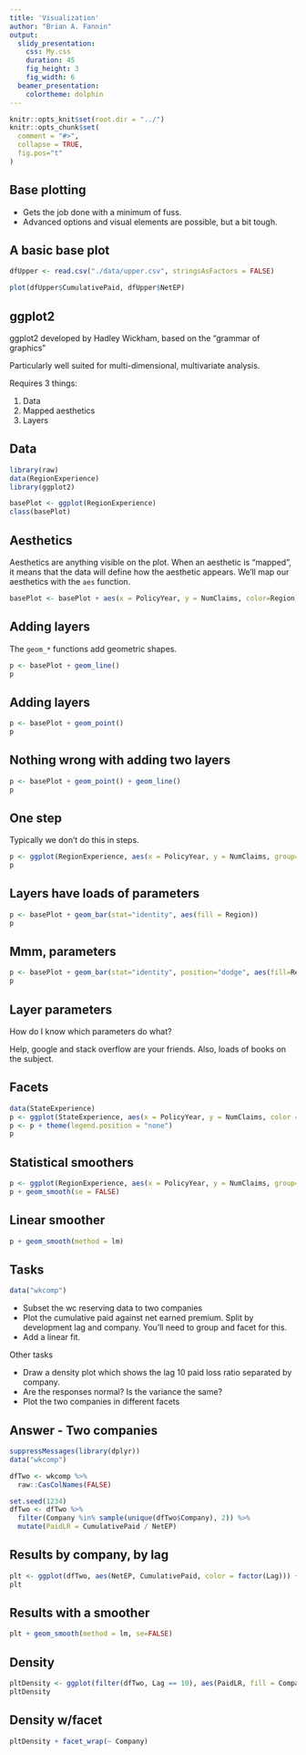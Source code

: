 ```yaml
---
title: 'Visualization'
author: "Brian A. Fannin"
output:
  slidy_presentation:
    css: My.css
    duration: 45
    fig_height: 3
    fig_width: 6
  beamer_presentation:
    colortheme: dolphin
---
```


```r
knitr::opts_knit$set(root.dir = "../")
knitr::opts_chunk$set(
  comment = "#>",
  collapse = TRUE,
  fig.pos="t"
)
```

## Base plotting

* Gets the job done with a minimum of fuss. 
* Advanced options and visual elements are possible, but a bit tough.

## A basic base plot

```r
dfUpper <- read.csv("./data/upper.csv", stringsAsFactors = FALSE)

plot(dfUpper$CumulativePaid, dfUpper$NetEP)
```

## ggplot2

ggplot2 developed by Hadley Wickham, based on the "grammar of graphics"
  
Particularly well suited for multi-dimensional, multivariate analysis.

Requires 3 things:

1. Data
2. Mapped aesthetics
3. Layers

## Data

```r
library(raw)
data(RegionExperience)
library(ggplot2)

basePlot <- ggplot(RegionExperience)
class(basePlot)
```

## Aesthetics

Aesthetics are anything visible on the plot. When an aesthetic is "mapped", it means that the data will define how the aesthetic appears. We'll map our aesthetics with the `aes` function.

```r
basePlot <- basePlot + aes(x = PolicyYear, y = NumClaims, color=Region)
```

## Adding layers

The `geom_*` functions add geometric shapes. 

```r
p <- basePlot + geom_line()
p
```

## Adding layers

```r
p <- basePlot + geom_point()
p
```

## Nothing wrong with adding two layers

```r
p <- basePlot + geom_point() + geom_line()
p
```

## One step

Typically we don't do this in steps.

```r
p <- ggplot(RegionExperience, aes(x = PolicyYear, y = NumClaims, group=Region, color=Region)) + geom_line()
p
```

## Layers have loads of parameters

```r
p <- basePlot + geom_bar(stat="identity", aes(fill = Region))
p
```

## Mmm, parameters

```r
p <- basePlot + geom_bar(stat="identity", position="dodge", aes(fill=Region))
p
```

## Layer parameters

How do I know which parameters do what? 

Help, google and stack overflow are your friends. Also, loads of books on the subject.

## Facets

```r
data(StateExperience)
p <- ggplot(StateExperience, aes(x = PolicyYear, y = NumClaims, color = State)) + geom_point() + facet_wrap(~ Region)
p <- p + theme(legend.position = "none")
p
```

## Statistical smoothers

```r
p <- ggplot(RegionExperience, aes(x = PolicyYear, y = NumClaims, group=Region, color=Region)) + geom_point()
p + geom_smooth(se = FALSE)
```

## Linear smoother

```r
p + geom_smooth(method = lm)
```

## Tasks

```r
data("wkcomp")
```

* Subset the wc reserving data to two companies
* Plot the cumulative paid against net earned premium. Split by development lag and company. You'll need to group and facet for this.
* Add a linear fit. 

Other tasks

* Draw a density plot which shows the lag 10 paid loss ratio separated by company.
* Are the responses normal? Is the variance the same?
* Plot the two companies in different facets

## Answer - Two companies

```r
suppressMessages(library(dplyr))
data("wkcomp")

dfTwo <- wkcomp %>% 
  raw::CasColNames(FALSE)

set.seed(1234)
dfTwo <- dfTwo %>% 
  filter(Company %in% sample(unique(dfTwo$Company), 2)) %>% 
  mutate(PaidLR = CumulativePaid / NetEP)
```

## Results by company, by lag

```r
plt <- ggplot(dfTwo, aes(NetEP, CumulativePaid, color = factor(Lag))) + geom_point() + facet_wrap(~Company, scales="free")
plt
```

## Results with a smoother

```r
plt + geom_smooth(method = lm, se=FALSE)
```

## Density

```r
pltDensity <- ggplot(filter(dfTwo, Lag == 10), aes(PaidLR, fill = Company)) + geom_density(alpha = 0.7)
pltDensity
```

## Density w/facet

```r
pltDensity + facet_wrap(~ Company)
```

<!--
## Maps!

```r
library(maps)
map('state')
```

## Hurricanes

```r
data(Hurricane)
 
dfKatrina = subset(Hurricane, Name == 'KATRINA')
dfKatrina = dfKatrina[dfKatrina$Year == max(dfKatrina$Year), ]

 
dfHugo = subset(Hurricane, Name == 'HUGO')
dfHugo = dfHugo[dfHugo$Year == max(dfHugo$Year), ]
 
dfDonna = Hurricane[Hurricane$Name == 'DONNA', ]
dfDonna = dfDonna[dfDonna$Year == max(dfDonna$Year), ]
```

## Hurricanes

```r
map('state')
points(dfKatrina$Longitude, dfKatrina$Latitude, pch=19, col = 'red')
points(dfHugo$Longitude, dfHugo$Latitude, pch = 19, col = 'blue')
points(dfDonna$Longitude, dfDonna$Latitude, pch = 19, col = 'green')
```

## Choropleths -->
